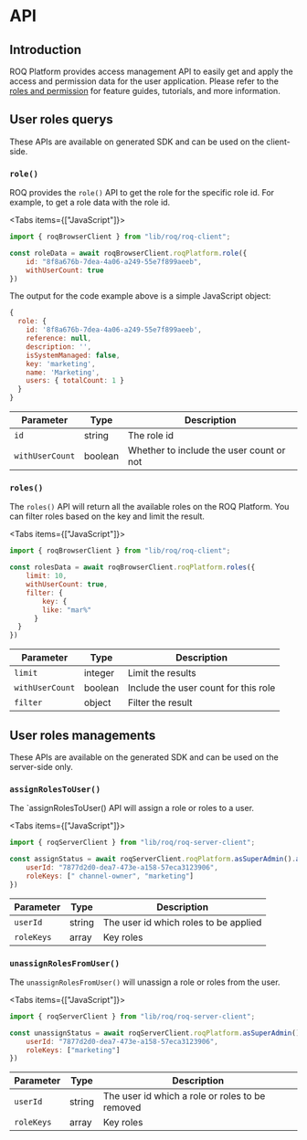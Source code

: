 
# API

## Introduction

ROQ Platform provides access management API to easily get and apply the access and permission data for the user application. Please refer to the [roles and permission](/roles-and-permissions) for feature guides, tutorials, and more information.

## User roles querys

These APIs are available on generated SDK and can be used on the client-side.

### `role()`

ROQ provides the `role()` API to get the role for the specific role id. For example, to get a role data with the role id.

<Tabs items={["JavaScript"]}>
<Tab>
```js
import { roqBrowserClient } from "lib/roq/roq-client";

const roleData = await roqBrowserClient.roqPlatform.role({
	id: "8f8a676b-7dea-4a06-a249-55e7f899aeeb", 
	withUserCount: true
})
```
</Tab>
</Tabs>

The output for the code example above is a simple JavaScript object:

```js
{
  role: {
    id: '8f8a676b-7dea-4a06-a249-55e7f899aeeb',
    reference: null,
    description: '',
    isSystemManaged: false,
    key: 'marketing',
    name: 'Marketing',
    users: { totalCount: 1 }
  }
}
```

| Parameter      | Type   | Description                                 |
| -------------- | ------ | --------------------------------------------|
| `id`         | string | The role id                                   |                             |
| `withUserCount`  | boolean | Whether to include the user count or not |

### `roles()`

The `roles()` API will return all the available roles on the ROQ Platform. You can filter roles based on the key and limit the result. 

<Tabs items={["JavaScript"]}>
<Tab>
```js
import { roqBrowserClient } from "lib/roq/roq-client";

const rolesData = await roqBrowserClient.roqPlatform.roles({
	limit: 10,
	withUserCount: true,
    filter: {
	    key: {
        like: "mar%"
      }
  }
})
```
</Tab>
</Tabs>

| Parameter      | Type   | Description                                 |
| -------------- | ------ | --------------------------------------------|
| `limit`         | integer | Limit the results                         |
| `withUserCount` | boolean | Include the user count for this role |
| `filter`  | object | Filter the result                                |

## User roles managements

These APIs are available on the generated SDK and can be used on the server-side only.

### `assignRolesToUser()`

The `assignRolesToUser() API will assign a role or roles to a user.

<Tabs items={["JavaScript"]}>
<Tab>
```js
import { roqServerClient } from "lib/roq/roq-server-client";

const assignStatus = await roqServerClient.roqPlatform.asSuperAdmin().assignRolesToUser({
	userId: "7877d2d0-dea7-473e-a158-57eca3123906",
	roleKeys: [" channel-owner", "marketing"]
})
```
</Tab>
</Tabs>

| Parameter      | Type   | Description                                 |
| -------------- | ------ | --------------------------------------------|
| `userId` | string | The user id which roles to be applied  |
| `roleKeys` | array | Key roles |

### `unassignRolesFromUser()`

The `unassignRolesFromUser()` will unassign a role or roles from the user.

<Tabs items={["JavaScript"]}>
<Tab>
```js
import { roqServerClient } from "lib/roq/roq-server-client";

const unassignStatus = await roqServerClient.roqPlatform.asSuperAdmin().unassignRolesFromUser({
	userId: "7877d2d0-dea7-473e-a158-57eca3123906",
	roleKeys: ["marketing"]
})
```
</Tab>
</Tabs>

| Parameter      | Type   | Description                                 |
| -------------- | ------ | --------------------------------------------|
| `userId` | string | The user id which a role or roles to be removed  |
| `roleKeys` | array | Key roles |
